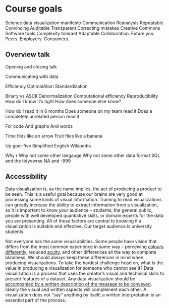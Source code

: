 # Course goals


Science data visualization manifesto
Communication
Reanalysis
Repeatable
Convincing
Auditable
Transparent
Correcting mistakes
Creative Commons
Software tools
Complexity tolerant
Adaptable
Collaboration. Future you. Peers. Employers. Consumers.


## Overview talk

Opening and closing talk

Communicating with data

Efficiency
OptimaiAtion
Standardization

Binary vs ASCII
Denormalization
Computational efficiency
Reproducibility
How do I know it’s right
How does someone else know?

How do I read it
In 6 months
Does someone on my team read it
Does a completely unrelated person read it

For code
And graphs
And words

Time flies like an arrow
Fruit flies like a banana

Up goer five
Simplified English Wikipedia

Why r
Why not some other langauge
Why not some other data format
SQL and the tidyvwrse
NA and -999



## Accessibility

Data visualization is, as the name implies, the act of producing a product to be seen. This is a useful goal because our brains are very good at processing some kinds of visual information. Training to read visualizations can greatly increase the ability to extract information from a visualization, so it is important to know your audience -- students, the general public, people with well developed quantiative skills, or domain experts for the data you are presenting. All of these factors are central to knowing if a visualization is suitable and effective. Our target audience is university students.

Not everyone has the same visual abilities. Some people have vision that differs from the most common experience in some way -- perceiving [colours differently](https://en.wikipedia.org/wiki/Color_blindness), reduced [acuity](https://en.wikipedia.org/wiki/Visual_acuity), and other differences all the way to complete blindness. We should always keep these differences in mind when producing visualizations. To take the hardest challenge head on, what is the value in producing a visualization for someone who cannot see it? Data visualization is a process that uses the creator's visual and technical skills to present features of a dataset. Any data visualization should be [accompanied by a written description of the message to be conveyed](https://en.wikipedia.org/wiki/Wikipedia:Manual_of_Style/Accessibility/Alternative_text_for_images). Ideally the visual and written aspects will complement each other. A visualization does not "say" anything by itself; a written interpretation is an essential part of the process.



